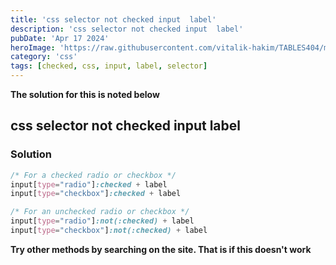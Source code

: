 ---
title: 'css selector not checked input  label'
description: 'css selector not checked input  label'
pubDate: 'Apr 17 2024'
heroImage: 'https://raw.githubusercontent.com/vitalik-hakim/TABLES404/main/error_b/CSS.png'
category: 'css'
tags: [checked, css, input, label, selector]
---

**The solution for this is noted below**

## css selector not checked input  label

### Solution

```css
/* For a checked radio or checkbox */
input[type="radio"]:checked + label
input[type="checkbox"]:checked + label

/* For an unchecked radio or checkbox */
input[type="radio"]:not(:checked) + label
input[type="checkbox"]:not(:checked) + label
```
**Try other methods by searching on the site. That is if this doesn't work**
